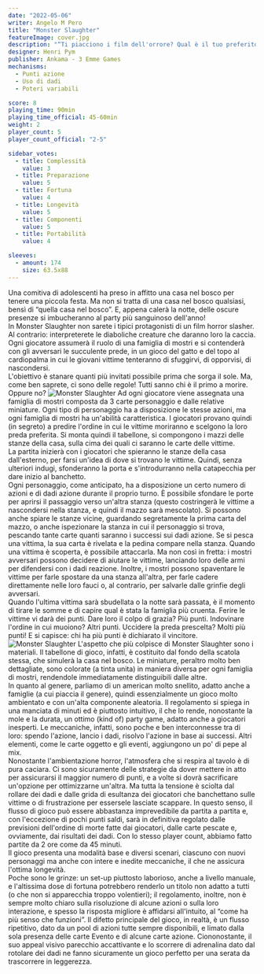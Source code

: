```yaml
---
date: "2022-05-06"
writer: Angelo M Pero
title: "Monster Slaughter"
featureImage: cover.jpg
description: "“Ti piacciono i film dell'orrore? Qual è il tuo preferito?”"
designer: Henri Pym
publisher: Ankama - 3 Emme Games
mechanisms:
  - Punti azione
  - Uso di dadi
  - Poteri variabili

score: 8
playing_time: 90min
playing_time_official: 45-60min
weight: 2
player_count: 5
player_count_official: "2-5"

sidebar_votes:
  - title: Complessità
    value: 3
  - title: Preparazione
    value: 5
  - title: Fortuna
    value: 4
  - title: Longevità
    value: 5
  - title: Componenti
    value: 5
  - title: Portabilità
    value: 4

sleeves:
  - amount: 174
    size: 63.5x88
---
```


<Setting>
  Una comitiva di adolescenti ha preso in affitto una casa nel bosco per tenere
  una piccola festa. Ma non si tratta di una casa nel bosco qualsiasi, bensì di
  “quella casa nel bosco”. E, appena calerà la notte, delle oscure presenze si
  imbucheranno al party più sanguinoso dell'anno! <br />
  In Monster Slaughter non sarete i tipici protagonisti di un film horror slasher.
  Al contrario: interpreterete le diaboliche creature che daranno loro la caccia.
  Ogni giocatore assumerà il ruolo di una famiglia di mostri e si contenderà con
  gli avversari le succulente prede, in un gioco del gatto e del topo al cardiopalma
  in cui le giovani vittime tenteranno di sfuggirvi, di opporvisi, di nascondersi.
  <br />
  L'obiettivo è stanare quanti più invitati possibile prima che sorga il sole. Ma,
  come ben saprete, ci sono delle regole! Tutti sanno chi è il primo a morire. Oppure
  no?
</Setting>

<img src="./game1.jpg" alt="Monster Slaughter" />

<Rules>
  Ad ogni giocatore viene assegnata una famiglia di mostri composta da 3 carte
  personaggio e dalle relative miniature. Ogni tipo di personaggio ha a
  disposizione le stesse azioni, ma ogni famiglia di mostri ha un'abilità
  caratteristica. I giocatori provano quindi (in segreto) a predire l'ordine in
  cui le vittime moriranno e scelgono la loro preda preferita. Si monta quindi
  il tabellone, si compongono i mazzi delle stanze della casa, sulla cima dei
  quali ci saranno le carte delle vittime.
  <br />
  La partita inizierà con i giocatori che spieranno le stanze della casa
  dall'esterno, per farsi un'idea di dove si trovano le vittime. Quindi, senza
  ulteriori indugi, sfonderanno la porta e s'introdurranno nella catapecchia per
  dare inizio al banchetto.
  <br />
  Ogni personaggio, come anticipato, ha a disposizione un certo numero di azioni
  e di dadi azione durante il proprio turno. È possibile sfondare le porte per
  aprirsi il passaggio verso un'altra stanza (questo costringerà le vittime a
  nascondersi nella stanza, e quindi il mazzo sarà mescolato). Si possono anche
  spiare le stanze vicine, guardando segretamente la prima carta del mazzo, o
  anche ispezionare la stanza in cui il personaggio si trova, pescando tante
  carte quanti saranno i successi sui dadi azione. Se si pesca una vittima, la
  sua carta è rivelata e la pedina compare nella stanza. Quando una vittima è
  scoperta, è possibile attaccarla. Ma non così in fretta: i mostri avversari
  possono decidere di aiutare le vittime, lanciando loro delle armi per
  difendersi con i dadi reazione. Inoltre, i mostri possono spaventare le
  vittime per farle spostare da una stanza all'altra, per farle cadere
  direttamente nelle loro fauci o, al contrario, per salvarle dalle grinfie
  degli avversari.
  <br />
  Quando l'ultima vittima sarà sbudellata o la notte sarà passata, è il momento
  di tirare le somme e di capire qual è stata la famiglia più cruenta. Ferire le
  vittime vi darà dei punti. Dare loro il colpo di grazia? Più punti. Indovinare
  l'ordine in cui muoiono? Altri punti. Uccidere la preda prescelta? Molti più
  punti! E si capisce: chi ha più punti è dichiarato il vincitore.
</Rules>

<img src="./game2.jpg" alt="Monster Slaughter" />

<Feedback>
  L'aspetto che più colpisce di Monster Slaughter sono i materiali. Il tabellone
  di gioco, infatti, è costituito dal fondo della scatola stessa, che simulerà
  la casa nel bosco. Le miniature, peraltro molto ben dettagliate, sono colorate
  (a tinta unita) in maniera diversa per ogni famiglia di mostri, rendendole
  immediatamente distinguibili dalle altre.
  <br />
  In quanto al genere, parliamo di un american molto snellito, adatto anche a
  famiglie (a cui piaccia il genere), quindi essenzialmente un gioco molto
  ambientato e con un'alta componente aleatoria. Il regolamento si spiega in una
  manciata di minuti ed è piuttosto intuitivo, il che lo rende, nonostante la
  mole e la durata, un ottimo (kind of) party game, adatto anche a giocatori
  inesperti. Le meccaniche, infatti, sono poche e ben interconnesse tra di loro:
  spendo l'azione, lancio i dadi, risolvo l'azione in base ai successi. Altri
  elementi, come le carte oggetto e gli eventi, aggiungono un po' di pepe al
  mix.
  <br />
  Nonostante l'ambientazione horror, l'atmosfera che si respira al tavolo è di
  pura caciara. Ci sono sicuramente delle strategie da dover mettere in atto per
  assicurarsi il maggior numero di punti, e a volte si dovrà sacrificare
  un'opzione per ottimizzarne un'altra. Ma tutta la tensione è sciolta dal
  rollare dei dadi e dalle grida di esultanza dei giocatori che banchettano
  sulle vittime o di frustrazione per essersele lasciate scappare. In questo
  senso, il flusso di gioco può essere abbastanza imprevedibile da partita a
  partita e, con l'eccezione di pochi punti saldi, sarà in definitiva regolato
  dalle previsioni dell'ordine di morte fatte dai giocatori, dalle carte pescate
  e, ovviamente, dai risultati dei dadi. Con lo stesso player count, abbiamo
  fatto partite da 2 ore come da 45 minuti.
  <br />
  Il gioco presenta una modalità base e diversi scenari, ciascuno con nuovi
  personaggi ma anche con intere e inedite meccaniche, il che ne assicura
  l'ottima longevità.
  <br />
  Poche sono le grinze: un set-up piuttosto laborioso, anche a livello manuale,
  e l'altissima dose di fortuna potrebbero renderlo un titolo non adatto a tutti
  (o che non si apparecchia troppo volentieri); il regolamento, inoltre, non è
  sempre molto chiaro sulla risoluzione di alcune azioni o sulla loro
  interazione, e spesso la risposta migliore è affidarsi all'intuito, al “come
  ha più senso che funzioni”. Il difetto principale del gioco, in realtà, è un
  flusso ripetitivo, dato da un pool di azioni tutte sempre disponibili, e
  limato dalla sola presenza delle carte Evento e di alcune carte azione.
  Ciononostante, il suo appeal visivo parecchio accattivante e lo scorrere di
  adrenalina dato dal rotolare dei dadi ne fanno sicuramente un gioco perfetto
  per una serata da trascorrere in leggerezza.
</Feedback>

<Instagram id="CdNnM5kDtKn" />
